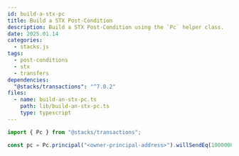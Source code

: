 ```yaml
---
id: build-a-stx-pc
title: Build a STX Post-Condition
description: Build a STX Post-Condition using the `Pc` helper class.
date: 2025.01.14
categories:
  - stacks.js
tags:
  - post-conditions
  - stx
  - transfers
dependencies:
  "@stacks/transactions": "^7.0.2"
files:
  - name: build-an-stx-pc.ts
    path: lib/build-an-stx-pc.ts
    type: typescript
---
```


```typescript
import { Pc } from "@stacks/transactions";

const pc = Pc.principal("<owner-principal-address>").willSendEq(1000000).ustx(); // transfer 1 STX
```